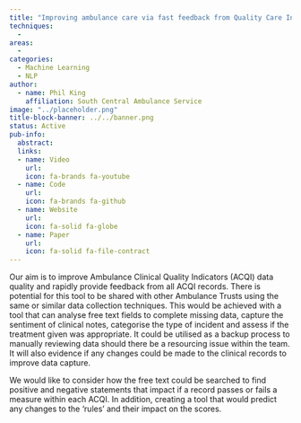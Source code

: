 ```yaml
---
title: "Improving ambulance care via fast feedback from Quality Care Indicators"
techniques:
  -
areas:
  -
categories:
  - Machine Learning
  - NLP
author:
  - name: Phil King
    affiliation: South Central Ambulance Service
image: "../placeholder.png"
title-block-banner: ../../banner.png
status: Active
pub-info:
  abstract:
  links:
  - name: Video
    url:
    icon: fa-brands fa-youtube
  - name: Code
    url:
    icon: fa-brands fa-github
  - name: Website
    url:
    icon: fa-solid fa-globe
  - name: Paper
    url:
    icon: fa-solid fa-file-contract
---
```


Our aim is to improve Ambulance Clinical Quality Indicators (ACQI) data quality and rapidly provide feedback from all ACQI records. There is potential for this tool to be shared with other Ambulance Trusts using the same or similar data collection techniques. This would be achieved with a tool that can analyse free text fields to complete missing data, capture the sentiment of clinical notes, categorise the type of incident and assess if the treatment given was appropriate. It could be utilised as a backup process to manually reviewing data should there be a resourcing issue within the team. It will also evidence if any changes could be made to the clinical records to improve data capture.

We would like to consider how the free text could be searched to find positive and negative statements that impact if a record passes or fails a measure within each ACQI. In addition, creating a tool that would predict any changes to the 'rules' and their impact on the scores.
